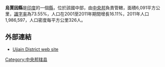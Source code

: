 '''烏賈因縣'''是[[印度|印度]]的一個[[縣|縣]]，位於該國中部，由[[中央邦|中央邦]]負責管轄，面積6,091平方公里，[[識字率|識字率]]為73.55%，人口在2001至2011年期間增長16.11%，2011年人口1,986,597，人口密度每平方公里326人。

==外部連結==
*[http://ujjain.nic.in Ujjain District web site] {{Wayback|url=http://ujjain.nic.in/ |date=20110713004250 }}

{{coord|23|25|N|75|30|E|region:IN_type:adm2nd|display=title}}

{{印度行政区划小作品}}
[[Category:中央邦辖县|Category:中央邦辖县]]